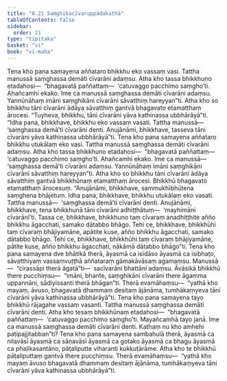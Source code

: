```yaml
---
title: "8.21 Saṃghikacīvaruppādakathā"
tableOfContents: false
sidebar:
  order: 21
type: "tipitaka"
basket: "vi"
book: "vi-maha"
---
```



<DynamicBreadcrumb />

<Division number="363" book="vi-maha" e="ch" v="3" p="414">

<Paragraph number="1692" book="vi-maha">
Tena kho pana samayena aññataro bhikkhu eko vassaṃ vasi. Tattha manussā saṃghassa demāti cīvarāni adaṃsu. Atha kho tassa bhikkhuno etadahosi—  “bhagavatā paññattaṃ—  ‘catuvaggo pacchimo saṃgho’ti. Ahañcamhi ekako. Ime ca manussā saṃghassa demāti cīvarāni adaṃsu. Yannūnāhaṃ imāni saṃghikāni cīvarāni sāvatthiṃ hareyyan”ti. Atha kho so bhikkhu tāni cīvarāni ādāya sāvatthiṃ gantvā bhagavato etamatthaṃ ārocesi. “Tuyheva, bhikkhu, tāni cīvarāni yāva kathinassa ubbhārāyā”ti. “Idha pana, bhikkhave, bhikkhu eko vassaṃ vasati. Tattha manussā—  ‘saṃghassa demā’ti cīvarāni denti. Anujānāmi, bhikkhave, tasseva tāni cīvarāni yāva kathinassa ubbhārāyā”ti.
</Paragraph>

<Paragraph number="1693" book="vi-maha">
Tena kho pana samayena aññataro bhikkhu utukālaṃ eko vasi. Tattha manussā saṃghassa demāti cīvarāni adaṃsu. Atha kho tassa bhikkhuno etadahosi—  “bhagavatā paññattaṃ—  ‘catuvaggo pacchimo saṃgho’ti. Ahañcamhi ekako. Ime ca manussā—  ‘saṃghassa demā’ti cīvarāni adaṃsu. Yannūnāhaṃ imāni saṃghikāni cīvarāni sāvatthiṃ hareyyan”ti. Atha kho so bhikkhu tāni cīvarāni ādāya sāvatthiṃ gantvā bhikkhūnaṃ etamatthaṃ ārocesi. Bhikkhū bhagavato etamatthaṃ ārocesuṃ. “Anujānāmi, bhikkhave, sammukhībhūtena saṃghena bhājetuṃ. Idha pana, bhikkhave, bhikkhu utukālaṃ eko vasati. Tattha manussā—  ‘saṃghassa demā’ti cīvarāni denti. Anujānāmi, bhikkhave, tena bhikkhunā tāni cīvarāni adhiṭṭhātuṃ—  ‘mayhimāni cīvarānī’ti. Tassa ce, bhikkhave, bhikkhuno taṃ cīvaraṃ anadhiṭṭhite añño bhikkhu āgacchati, samako dātabbo bhāgo. Tehi ce, bhikkhave, bhikkhūhi taṃ cīvaraṃ bhājiyamāne, apātite kuse, añño bhikkhu āgacchati, samako dātabbo bhāgo. Tehi ce, bhikkhave, bhikkhūhi taṃ cīvaraṃ bhājiyamāne, pātite kuse, añño bhikkhu āgacchati, nākāmā dātabbo bhāgo”ti.
</Paragraph>

<Paragraph number="1694" book="vi-maha">
Tena kho pana samayena dve bhātikā therā, āyasmā ca isidāso āyasmā ca isibhaṭo, sāvatthiyaṃ vassaṃvuṭṭhā aññataraṃ gāmakāvāsaṃ agamaṃsu. Manussā—  “cirassāpi therā āgatā”ti—  sacīvarāni bhattāni adaṃsu. Āvāsikā bhikkhū there pucchiṃsu—  “imāni, bhante, saṃghikāni cīvarāni there āgamma uppannāni, sādiyissanti therā bhāgan”ti. Therā evamāhaṃsu—  “yathā kho mayaṃ, āvuso, bhagavatā dhammaṃ desitaṃ ājānāma, tumhākaṃyeva tāni cīvarāni yāva kathinassa ubbhārāyā”ti.
</Paragraph>

<Paragraph number="1695" book="vi-maha">
Tena kho pana samayena tayo bhikkhū rājagahe vassaṃ vasanti. Tattha manussā saṃghassa demāti cīvarāni denti. Atha kho tesaṃ bhikkhūnaṃ etadahosi—  “bhagavatā paññattaṃ—  ‘catuvaggo pacchimo saṃgho’ti. Mayañcamhā tayo janā. Ime ca manussā saṃghassa demāti cīvarāni denti. Kathaṃ nu kho amhehi paṭipajjitabban”ti? Tena kho pana samayena sambahulā therā, āyasmā ca nilavāsī āyasmā ca sāṇavāsī āyasmā ca gotako āyasmā ca bhagu āyasmā ca phaḷikasantāno, pāṭaliputte viharanti kukkuṭārāme. Atha kho te bhikkhū pāṭaliputtaṃ gantvā there pucchiṃsu. Therā evamāhaṃsu—  “yathā kho mayaṃ āvuso bhagavatā dhammaṃ desitaṃ ājānāma, tumhākaṃyeva tāni cīvarāni yāva kathinassa ubbhārāyā”ti.
</Paragraph>
</Division>